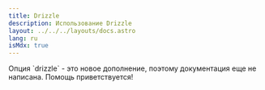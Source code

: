 ```yaml
---
title: Drizzle
description: Использование Drizzle
layout: ../../../layouts/docs.astro
lang: ru
isMdx: true
---
```



<Callout type="info">
  Опция `drizzle` - это новое дополнение, поэтому документация еще не написана. Помощь приветствуется!
</Callout>
